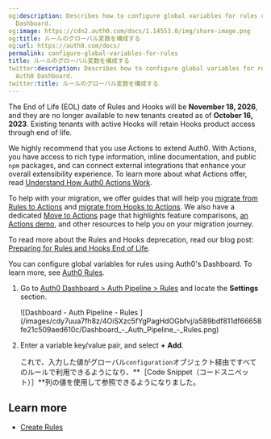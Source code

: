 ```yaml
---
og:description: Describes how to configure global variables for rules using the Auth0
  Dashboard.
og:image: https://cdn2.auth0.com/docs/1.14553.0/img/share-image.png
og:title: ルールのグローバル変数を構成する
og:url: https://auth0.com/docs/
permalink: configure-global-variables-for-rules
title: ルールのグローバル変数を構成する
twitter:description: Describes how to configure global variables for rules using the
  Auth0 Dashboard.
twitter:title: ルールのグローバル変数を構成する
---
```


<Warning>

The End of Life (EOL) date of Rules and Hooks will be **November 18, 2026**, and they are no longer available to new tenants created as of **October 16, 2023**. Existing tenants with active Hooks will retain Hooks product access through end of life.

We highly recommend that you use Actions to extend Auth0. With Actions, you have access to rich type information, inline documentation, and public `npm` packages, and can connect external integrations that enhance your overall extensibility experience. To learn more about what Actions offer, read [Understand How Auth0 Actions Work](/docs/customize/actions/actions-overview).

To help with your migration, we offer guides that will help you [migrate from Rules to Actions](/docs/customize/actions/migrate/migrate-from-rules-to-actions) and [migrate from Hooks to Actions](/docs/customize/actions/migrate/migrate-from-hooks-to-actions). We also have a dedicated [Move to Actions](https://auth0.com/extensibility/movetoactions) page that highlights feature comparisons, [an Actions demo](https://www.youtube.com/watch?v=UesFSY1klrI), and other resources to help you on your migration journey.

To read more about the Rules and Hooks deprecation, read our blog post: [Preparing for Rules and Hooks End of Life](https://auth0.com/blog/preparing-for-rules-and-hooks-end-of-life/).

</Warning>

You can configure global variables for rules using Auth0's Dashboard. To learn more, see [Auth0 Rules](/docs/customize/rules).

1. Go to [Auth0 Dashboard > Auth Pipeline > Rules](https://manage.auth0.com/#/rules) and locate the **Settings** section.

   <Frame>![Dashboard - Auth Pipeline - Rules ](/images/cdy7uua7fh8z/4OiSXzc5fYgPagHdOGbfvj/a589bdf811df66658fe21c509aed610c/Dashboard_-_Auth_Pipeline_-_Rules.png)</Frame>
2. Enter a variable key/value pair, and select **+** **Add**.

   これで、入力した値がグローバル`configuration`オブジェクト経由ですべてのルールで利用できるようになり、**［Code Snippet（コードスニペット）］**列の値を使用して参照できるようになりました。

## Learn more

* [Create Rules](/docs/customize/rules/create-rules)